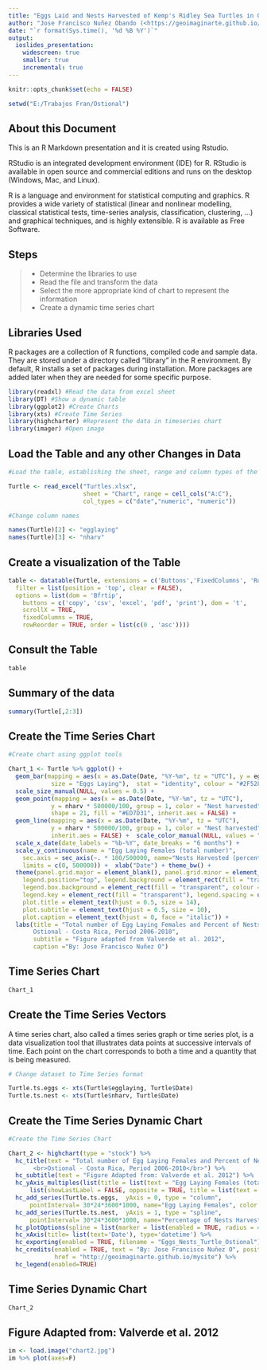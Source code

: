 ```yaml
---
title: "Eggs Laid and Nests Harvested of Kemp's Ridley Sea Turtles in Ostional, Costa Rica, Period 2006-2010"
author: "Jose Francisco Nuñez Obando (<https://geoimaginarte.github.io/mysite>)<br> (Professor: Wagner Quiros-Pereira UCSB-ENV S 193ST)" 
date: "`r format(Sys.time(), '%d %B %Y')`"
output: 
  ioslides_presentation:
    widescreen: true
    smaller: true
    incremental: true
---
```


```r
knitr::opts_chunk$set(echo = FALSE)

setwd("E:/Trabajos Fran/Ostional")
```

## About this Document

This is an R Markdown presentation and it is created using Rstudio.

RStudio is an integrated development environment (IDE) for R. RStudio is available in open source and commercial editions and runs on the desktop (Windows, Mac, and Linux).

R is a language and environment for statistical computing and graphics. R provides a wide variety of statistical (linear and nonlinear modelling, classical statistical tests, time-series analysis, classification, clustering, …) and graphical techniques, and is highly extensible. R is available as Free Software.

## Steps

> - Determine the libraries to use
> - Read the file and transform the data
> - Select the more appropriate kind of chart to represent the information
> - Create a dynamic time series chart

## Libraries Used {.smaller}

R packages are a collection of R functions, compiled code and sample data. They are stored under a directory called "library" in the R environment. By default, R installs a set of packages during installation. More packages are added later when they are needed for some specific purpose.

```r

library(readxl) #Read the data from excel sheet
library(DT) #Show a dynamic table
library(ggplot2) #Create Charts
library(xts) #Create Time Series
library(highcharter) #Represent the data in timeseries chart
library(imager) #Open image

```

## Load the Table and any other Changes in Data 

```r

#Load the table, establishing the sheet, range and column types of the data

Turtle <- read_excel("Turtles.xlsx", 
                     sheet = "Chart", range = cell_cols("A:C"), 
                     col_types = c("date","numeric", "numeric")) 

#Change column names

names(Turtle)[2] <- "egglaying"
names(Turtle)[3] <- "nharv"

```

## Create a visualization of the Table

```r

table <- datatable(Turtle, extensions = c('Buttons','FixedColumns', 'RowReorder'),
  filter = list(position = 'top', clear = FALSE),
  options = list(dom = 'Bfrtip',
    buttons = c('copy', 'csv', 'excel', 'pdf', 'print'), dom = 't',
    scrollX = TRUE,
    fixedColumns = TRUE,
    rowReorder = TRUE, order = list(c(0 , 'asc'))))

```

## Consult the Table

```r
table
```

## Summary of the data

```r
summary(Turtle[,2:3])
```

## Create the Time Series Chart

```r

#Create chart using ggplot tools

Chart_1 <- Turtle %>% ggplot() + 
  geom_bar(mapping = aes(x = as.Date(Date, "%Y-%m", tz = "UTC"), y = egglaying, group = 2, 
            size = "Eggs Laying"),  stat = "identity", colour = "#2F528F", fill = "#2F528F") +
  scale_size_manual(NULL, values = 0.5) +
  geom_point(mapping = aes(x = as.Date(Date, "%Y-%m", tz = "UTC"), 
            y = nharv * 500000/100, group = 1, color = "Nest harvested"), size = 3, 
            shape = 21, fill = "#ED7D31", inherit.aes = FALSE) +
  geom_line(mapping = aes(x = as.Date(Date, "%Y-%m", tz = "UTC"), 
            y = nharv * 500000/100, group = 1, color = "Nest harvested"), colour="#ED7D31", 
            inherit.aes = FALSE) +  scale_color_manual(NULL, values = "#ED7D31") +
  scale_x_date(date_labels = "%b-%Y", date_breaks = "6 months") +
  scale_y_continuous(name = "Egg Laying Females (total number)", 
    sec.axis = sec_axis(~. * 100/500000, name="Nests Harvested (percent)"),
    limits = c(0, 500000)) +  xlab("Date") + theme_bw() +
  theme(panel.grid.major = element_blank(), panel.grid.minor = element_blank(), 
    legend.position="top", legend.background = element_rect(fill = "transparent"), 
    legend.box.background = element_rect(fill = "transparent", colour = NA),
    legend.key = element_rect(fill = "transparent"), legend.spacing = unit(-1, "lines"),
    plot.title = element_text(hjust = 0.5, size = 14), 
    plot.subtitle = element_text(hjust = 0.5, size = 10),
    plot.caption = element_text(hjust = 0, face = "italic")) +
  labs(title = "Total number of Egg Laying Females and Percent of Nests Harvested
       Ostional - Costa Rica, Period 2006-2010",
       subtitle = "Figure adapted from Valverde et al. 2012",
       caption ="By: Jose Francisco Nuñez O")


```

## Time Series Chart

```r
Chart_1
```


## Create the Time Series Vectors 

A time series chart, also called a times series graph or time series plot, is a data visualization tool that illustrates data points at successive intervals of time. Each point on the chart corresponds to both a time and a quantity that is being measured.

```r
# Change dataset to Time Series format

Turtle.ts.eggs <- xts(Turtle$egglaying, Turtle$Date)
Turtle.ts.nest <- xts(Turtle$nharv, Turtle$Date)

```


## Create the Time Series Dynamic Chart

```r

#Create the Time Series Chart

Chart_2 <- highchart(type = "stock") %>% 
  hc_title(text = "Total number of Egg Laying Females and Percent of Nests Harvested
       <br>Ostional - Costa Rica, Period 2006-2010</br>") %>% 
  hc_subtitle(text = "Figure Adapted from: Valverde et al. 2012") %>%
  hc_yAxis_multiples(list(title = list(text = "Egg Laying Females (total number)"), opposite = FALSE),
      list(showLastLabel = FALSE, opposite = TRUE, title = list(text = "Nests Harvested (percent)"))) %>% 
  hc_add_series(Turtle.ts.eggs,  yAxis = 0, type = "column", 
      pointInterval= 30*24*3600*1000, name="Egg Laying Females", color = "#2F528F")%>%
  hc_add_series(Turtle.ts.nest,  yAxis = 1, type = "spline", 
      pointInterval= 30*24*3600*1000, name="Percentage of Nests Harvested", color = "#ED7D31")%>%
  hc_plotOptions(spline = list(marker = list(enabled = TRUE, radius = 4))) %>% 
  hc_xAxis(title= list(text='Date'), type='datetime') %>% 
  hc_exporting(enabled = TRUE, filename = "Eggs_Nests_Turtle_Ostional") %>% 
  hc_credits(enabled = TRUE, text = "By: Jose Francisco Nuñez O", position=list(align = "center"),
             href = "http://geoimaginarte.github.io/mysite") %>% 
  hc_legend(enabled=TRUE)
```

## Time Series Dynamic Chart

```r
Chart_2
```

## Figure Adapted from: Valverde et al. 2012

```r

im <- load.image("chart2.jpg")
im %>% plot(axes=F)

```




